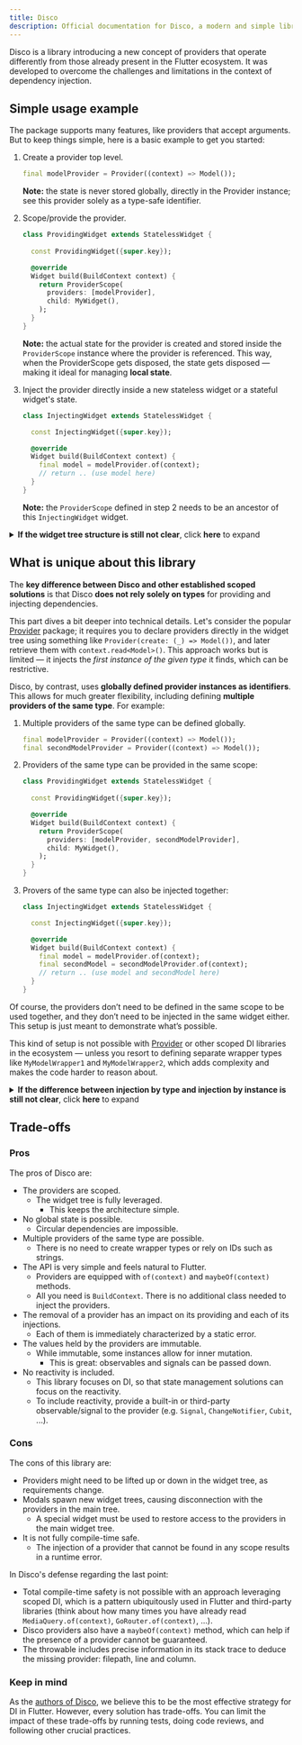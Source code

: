 ```yaml
---
title: Disco
description: Official documentation for Disco, a modern and simple library for scoped dependency injection in Flutter.
---
```


Disco is a library introducing a new concept of providers that operate differently from those already present in the Flutter ecosystem. It was developed to overcome the challenges and limitations in the context of dependency injection.

## Simple usage example

The package supports many features, like providers that accept arguments. But to keep things simple, here is a basic example to get you started:

1. Create a provider top level.

    ```dart {1}
    final modelProvider = Provider((context) => Model());
    ```

    **Note:** the state is never stored globally, directly in the Provider instance; see this provider solely as a type-safe identifier.

2. Scope/provide the provider.

    ```dart {7, 8, 9, 10}
    class ProvidingWidget extends StatelessWidget {
      
      const ProvidingWidget({super.key});

      @override
      Widget build(BuildContext context) {
        return ProviderScope(
          providers: [modelProvider],
          child: MyWidget(),
        );
      }
    }
    ```

    **Note:** the actual state for the provider is created and stored inside the `ProviderScope` instance where the provider is referenced.
    This way, when the ProviderScope gets disposed, the state gets disposed — making it ideal for managing **local state**.

3. Inject the provider directly inside a new stateless widget or a stateful widget's state.

    ```dart {7}
    class InjectingWidget extends StatelessWidget {

      const InjectingWidget({super.key});

      @override
      Widget build(BuildContext context) {
        final model = modelProvider.of(context);
        // return .. (use model here)
      }
    }
    ```

    **Note:** the `ProviderScope` defined in step 2 needs to be an ancestor of this `InjectingWidget` widget.

<details>
<summary><strong>If the widget tree structure is still not clear</strong>, click <strong>here</strong> to expand</summary>

### Expanded: Widget tree structure

To make things clear, here is the widget tree structure from the example above, shown in the most detailed form:

* `modelProvider` — a globally defined provider

* `main` — the entry point of every Dart application, also global

  * ... — setup widget(s)

    * `ProvidingWidget`

      * `ProviderScope` — *`modelProvider` is provided here*

        * `MyWidget`

          * ... — widget(s)

            * `InjectingWidget` — *`modelProvider` is injected here*

              * ... — widget(s)

</details>

## What is unique about this library

The **key difference between Disco and other established scoped solutions** is that Disco **does not rely solely on types** for providing and injecting dependencies.

This part dives a bit deeper into technical details. Let's consider the popular [Provider](https://pub.dev/packages/provider) package; it requires you to declare providers directly in the widget tree using something like `Provider(create: (_) => Model())`, and later retrieve them with `context.read<Model>()`. This approach works but is limited — it injects the *first instance of the given type* it finds, which can be restrictive.

Disco, by contrast, uses **globally defined provider instances as identifiers**. This allows for much greater flexibility, including defining **multiple providers of the same type**. For example:

1. Multiple providers of the same type can be defined globally.

    ```dart
    final modelProvider = Provider((context) => Model());
    final secondModelProvider = Provider((context) => Model());
    ```

2. Providers of the same type can be provided in the same scope:

    ```dart
    class ProvidingWidget extends StatelessWidget {
      
      const ProvidingWidget({super.key});

      @override
      Widget build(BuildContext context) {
        return ProviderScope(
          providers: [modelProvider, secondModelProvider],
          child: MyWidget(),
        );
      }
    }
    ```

3. Provers of the same type can also be injected together:

    ```dart
    class InjectingWidget extends StatelessWidget {

      const InjectingWidget({super.key});

      @override
      Widget build(BuildContext context) {
        final model = modelProvider.of(context);
        final secondModel = secondModelProvider.of(context);
        // return .. (use model and secondModel here)
      }
    }
    ```

Of course, the providers don’t need to be defined in the same scope to be used together, and they don’t need to be injected in the same widget either. This setup is just meant to demonstrate what’s possible.

This kind of setup is not possible with [Provider](https://pub.dev/packages/provider) or other scoped DI libraries in the ecosystem — unless you resort to defining separate wrapper types like `MyModelWrapper1` and `MyModelWrapper2`, which adds complexity and makes the code harder to reason about.

<details>
<summary><strong>If the difference between injection by type and injection by instance is still not clear</strong>, click <strong>here</strong> to expand</summary>

### Expanded: Comparing Injection: Typical Scoped DI vs. Disco

The table below highlights the core conceptual difference: traditional DI solutions inject based on **type**, whereas Disco injects based on **provider instances**. If Disco followed the same method-style API, it might look like `context.read(modelProvider)` — which is more intuitive in direct comparisons.

| Injection Task        | Typical Scoped DI (e.g., Provider) | Disco (Conceptual Syntax)           | Disco (Actual Syntax)            |
|-----------------------|------------------------------------|-------------------------------------|----------------------------------|
| Inject `Model`        | `context.read<Model>()`            | `context.read(modelProvider)`       | `modelProvider.of(context)`      |
| Inject second `Model` | Not possible                       | `context.read(secondModelProvider)` | `secondModelProvider.of(context)` |

Note that Disco intentionally flips the order — the provider comes first — to better align with Flutter conventions (`.of(context)`) and improve clarity. This makes it immediately obvious **what** you are injecting. This syntax is also slightly better for autocomplete and inlay hints display a more concise type.

</details>

## Trade-offs

### Pros

The pros of Disco are:

- The providers are scoped.
  - The widget tree is fully leveraged.
    - This keeps the architecture simple.
- No global state is possible.
  - Circular dependencies are impossible.
- Multiple providers of the same type are possible.
  - There is no need to create wrapper types or rely on IDs such as strings.
- The API is very simple and feels natural to Flutter.
  - Providers are equipped with `of(context)` and `maybeOf(context)` methods.
  - All you need is `BuildContext`. There is no additional class needed to inject the providers.
- The removal of a provider has an impact on its providing and each of its injections.
  - Each of them is immediately characterized by a static error.
- The values held by the providers are immutable.
  - While immutable, some instances allow for inner mutation.
    - This is great: observables and signals can be passed down.
- No reactivity is included.
  - This library focuses on DI, so that state management solutions can focus on the reactivity.
  - To include reactivity, provide a built-in or third-party observable/signal to the provider (e.g. `Signal`, `ChangeNotifier`, `Cubit`, ...).

### Cons

The cons of this library are:

- Providers might need to be lifted up or down in the widget tree, as requirements change.
- Modals spawn new widget trees, causing disconnection with the providers in the main tree.
  - A special widget must be used to restore access to the providers in the main widget tree.
- It is not fully compile-time safe.
  - The injection of a provider that cannot be found in any scope results in a runtime error.

In Disco's defense regarding the last point:

- Total compile-time safety is not possible with an approach leveraging scoped DI, which is a pattern ubiquitously used in Flutter and third-party libraries (think about how many times you have already read `MediaQuery.of(context)`, `GoRouter.of(context)`, ...).
- Disco providers also have a `maybeOf(context)` method, which can help if the presence of a provider cannot be guaranteed.
- The throwable includes precise information in its stack trace to deduce the missing provider: filepath, line and column.

### Keep in mind

As the <a href="/authors">authors of Disco</a>, we believe this to be the most effective strategy for DI in Flutter. However, every solution has trade-offs. You can limit the impact of these trade-offs by running tests, doing code reviews, and following other crucial practices.
